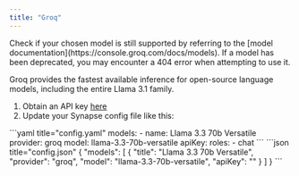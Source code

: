 ```yaml
---
title: "Groq"
---
```


<Info>
  Check if your chosen model is still supported by referring to the [model
  documentation](https://console.groq.com/docs/models). If a model has been
  deprecated, you may encounter a 404 error when attempting to use it.
</Info>

Groq provides the fastest available inference for open-source language models, including the entire Llama 3.1 family.

1. Obtain an API key [here](https://console.groq.com/keys)
2. Update your Synapse config file like this:

<Tabs>
  <Tab title="YAML">
  ```yaml title="config.yaml"
  models:
    - name: Llama 3.3 70b Versatile
      provider: groq
      model: llama-3.3-70b-versatile
      apiKey: <YOUR_GROQ_API_KEY>
      roles:
        - chat
  ```
  </Tab>
  <Tab title="JSON">
  ```json title="config.json"
  {
    "models": [
      {
        "title": "Llama 3.3 70b Versatile",
        "provider": "groq",
        "model": "llama-3.3-70b-versatile",
        "apiKey": "<YOUR_GROQ_API_KEY>"
      }
    ]
  }
  ```
  </Tab>
</Tabs>
